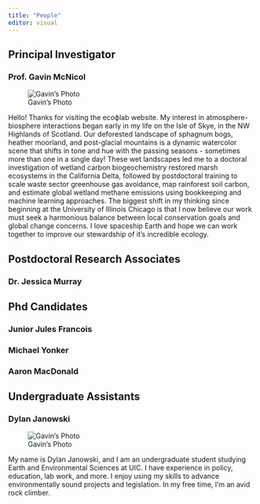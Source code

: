 ```yaml
---
title: "People"
editor: visual
---
```


## Principal Investigator

### Prof. Gavin McNicol

::: {.grid}
::: {.g-col-6}
![Gavin's Photo](images/headshots/gavin.png)
:::
::: {.g-col-6}
Hello! Thanks for visiting the ecoϕlab website. My interest in atmosphere-biosphere interactions began early in my life on the Isle of Skye, in the NW Highlands of Scotland. Our deforested landscape of sphagnum bogs, heather moorland, and post-glacial mountains is a dynamic watercolor scene that shifts in tone and hue with the passing seasons - sometimes more than one in a single day! These wet landscapes led me to a doctoral investigation of wetland carbon biogeochemistry restored marsh ecosystems in the California Delta, followed by postdoctoral training to scale waste sector greenhouse gas avoidance, map rainforest soil carbon, and estimate global wetland methane emissions using bookkeeping and machine learning approaches. The biggest shift in my thinking since beginning at the University of Illinois Chicago is that I now believe our work must seek a harmonious balance between local conservation goals and global change concerns. I love spaceship Earth and hope we can work together to improve our stewardship of it's incredible ecology.
:::
:::

## Postdoctoral Research Associates

### Dr. Jessica Murray


## Phd Candidates

### Junior Jules Francois

### Michael Yonker

### Aaron MacDonald

## Undergraduate Assistants

### Dylan Janowski

::: {.grid}
::: {.g-col-6}
![Gavin's Photo](images/headshots/dylan.png)
:::
::: {.g-col-6}
My name is Dylan Janowski, and I am an undergraduate student studying Earth and Environmental Sciences at UIC. I have experience in policy, education, lab work, and more. I enjoy using my skills to advance environmentally sound projects and legislation. In my free time, I'm an avid rock climber.
:::
:::
